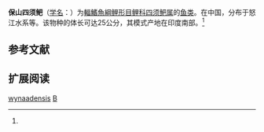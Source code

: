 {{Speciesbox
| name = 保山四须鲃
| status = 
| status_system = 
| image = 
| genus = Barbodes
| species = wynaadensis
| authority = Day, 1873<ref name='id5951'>{{cite web| url =http://www.bioinfo.cn/db05/BjdwSpecies.php?action=view&id=5951| title =保山四须鲃| work =中国动物物种编目数据库| publisher =中国科学院微生物研究所| author =中国科学院动物研究所| accessdate =2009-04-11| deadurl =yes| archiveurl =https://web.archive.org/web/20160305103916/http://www.bioinfo.cn/db05/BjdwSpecies.php?action=view&id=5951| archivedate =2016-03-05}}</ref>
}}

'''保山四须鲃'''（[[学名|学名]]：{{lang|la|''Barbodes wynaadensis''}}）为[[輻鰭魚綱|輻鰭魚綱]][[鲤形目|鲤形目]][[鲤科|鲤科]][[四须鲃属|四须鲃属]]的[[鱼类|鱼类]]。在中国，分布于怒江水系等。该物种的体长可达25公分，其模式产地在印度南部。<ref name='id5951'/>

== 参考文献 ==
{{reflist}}

== 扩展阅读 ==
{{refbegin}}
{{wikispecies-inline|Barbodes wynaadensis|保山四须鲃}}
{{refend}}
{{Taxonbar|from=Q1039574}}

[[Category:四须鲃属|wynaadensis]]
[[Category:1873年描述的魚類|B]]


{{鯉形目小作品}}
